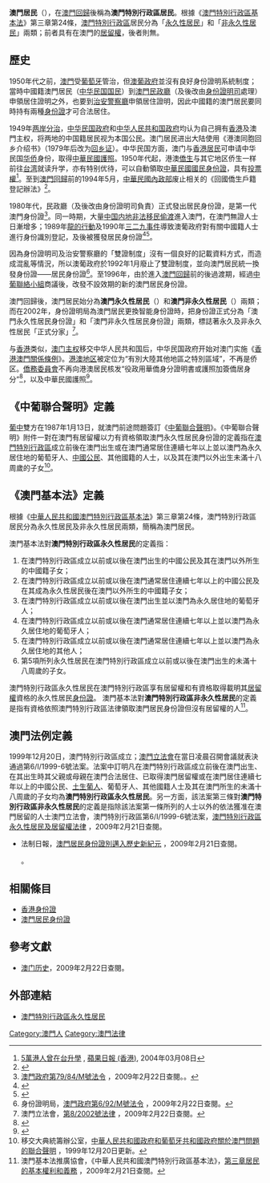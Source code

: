 '''澳門居民'''（{{lang-pt|'''Residente de Macau'''}}），在[[澳門回歸|澳門回歸]]後稱為'''澳門特別行政區居民'''。根據《[[澳門特別行政區基本法|澳門特別行政區基本法]]》第三章第24條，[[澳門特別行政區|澳門特別行政區]]居民分為「[[永久性居民|永久性居民]]」和「[[非永久性居民|非永久性居民]]」兩類；前者具有在澳門的[[居留權|居留權]]，後者則無。

==歷史==

1950年代之前，[[澳門|澳門]]受[[葡萄牙|葡萄牙]]管治，但[[澳葡政府|澳葡政府]]並沒有良好身份證明系統制度；當時中國籍澳門居民（[[中華民國國民|中华民国国民]]）到[[澳門民政廳|澳門民政廳]]（及後改由[[身份證明司|身份證明司]]處理）申領居住證明之外，也要到[[治安警察廳|治安警察廳]]申領居住證明，因此中國籍的澳門居民要同時持有兩種[[身份證|身份證]]才可合法居住。

1949年[[两岸分治|两岸分治]]，[[中华民国政府|中华民国政府]]和[[中华人民共和国政府|中华人民共和国政府]]均认为自己拥有[[香港|香港]]及澳門主权，将两地的中国籍居民视为本国公民。澳门居民进出大陆使用《港澳同胞回乡介绍书》（1979年后改为[[回乡证|回乡证]]）。中华民国方面，澳门与[[香港居民|香港居民]]可申请中华民国[[华侨|华侨]]身份，取得[[中華民國護照|中華民國護照]]。1950年代起，港澳[[僑生|僑生]]与其它地区侨生一样前往[[台湾|台湾]]就读升学，亦有特别优待，可以自動領取[[中華民國國民身份證|中華民國國民身份證]]，具有[[投票權|投票權]]<ref>[http://hk.apple.nextmedia.com/international/art/20040308/3901664 5萬港人曾在台升學] {{Wayback|url=http://hk.apple.nextmedia.com/international/art/20040308/3901664 |date=20131214083033 }}, [[蘋果日報_(香港)|蘋果日報 (香港)]], 2004年03月08日</ref>。至到[[澳門回歸|澳門回歸]]前的1994年5月，[[中華民國內政部|中華民國內政部]]废止相关的《回國僑生戶籍登記辦法》<ref>{{Cite web |url=https://law.moj.gov.tw/LawClass/LawAll.aspx?pcode=D0030009 |title=回國僑生戶籍登記辦法 |accessdate=2020-12-10 |author= |date= |work= |publisher=法務部全國法規資料庫 |language=Zh-hant |archive-date=2021-02-03 |archive-url=https://web.archive.org/web/20210203124838/https://law.moj.gov.tw/LawClass/LawAll.aspx?pcode=D0030009 |dead-url=no }}</ref>。

1980年代，民政廳（及後改由身份證明司負責）正式發出居民身份證，是第一代澳門身份證<ref>[http://bo.io.gov.mo/bo/i/84/30/declei79.asp 澳門政府第79/84/M號法令] {{Wayback|url=http://bo.io.gov.mo/bo/i/84/30/declei79.asp |date=20210111082928 }}，2009年2月22日查閱。。{{pt}}</ref>。同一時期，大量[[中国内地|中国内地]][[非法移民|非法移民]][[偷渡|偷渡]]進入澳門，在澳門無證人士日漸增多；1989年[[龍的行動|龍的行動]]及1990年[[三二九事件|三二九事件]]導致澳葡政府對有關中國籍人士進行身份識別登記，及後被獲發居民身份證<ref>{{cite book
 |title       = 《澳門百科全書》
 |url         = http://www.macaudata.com/macauweb/Encyclopedia/index.html
 |editor      = 吳志良、楊允中
 |date        = 1999年11月
 |publisher   = [[澳門基金會|澳門基金會]]
 |isbn        = 972-658-078-1
 |chapter     = “三‧二九”事件
 |chapterurl  = http://www.macaudata.com/macauweb/Encyclopedia/html/09901.htm
 |deadurl     = yes
 |archiveurl  = https://web.archive.org/web/20080411140924/http://www.macaudata.com/macauweb/Encyclopedia/index.html
 |archivedate = 2008-04-11
}}</ref><ref>{{cite book
 |title       = 《澳門百科全書》
 |url         = http://www.macaudata.com/macauweb/Encyclopedia/index.html
 |editor      = 吳志良、楊允中
 |date        = 1999年11月
 |publisher   = [[澳門基金會|澳門基金會]]
 |isbn        = 972-658-078-1
 |chapter     = “龍的行動
 |chapterurl  = http://www.macaudata.com/macauweb/Encyclopedia/html/45904.htm
 |deadurl     = yes
 |archiveurl  = https://web.archive.org/web/20080411140924/http://www.macaudata.com/macauweb/Encyclopedia/index.html
 |archivedate = 2008-04-11
}}</ref>。

因為身份證明司及治安警察廳的「雙證制度」沒有一個良好的記載資料方式，而造成混亂等情況，所以澳葡政府於1992年1月廢止了雙證制度，並向澳門居民統一換發身份證——居民身份證<ref>身份證明局，[http://www.dsi.gov.mo/documents/law_6-92-M_index_c.html 澳門政府第6/92/M號法令] {{webarchive|url=https://web.archive.org/web/20080917114756/http://www.dsi.gov.mo/documents/law_6-92-M_index_c.html |date=2008-09-17 }}，2009年2月22日查閱。{{zh}}</ref>。至1996年，由於進入[[澳門回歸|澳門回歸]]前的後過渡期，經過[[中葡聯絡小組|中葡聯絡小組]]商議後，改發不設效期的新的澳門居民身份證。

澳門回歸後，澳門居民始分為'''澳門永久性居民'''（{{lang|pt|'''Residente Permanente de Macau'''}}）和'''澳門非永久性居民'''（{{lang|pt|'''Residente não Permanente de Macau'''}}）兩類；而在2002年，身份證明局為澳門居民更換智能身份證時，把身份證正式分為「澳門永久性居民身份證」和「澳門非永久性居民身份證」兩類，標誌著永久及非永久性居民「正式分家」<ref>澳門立法會，[http://www.al.gov.mo/lei/col_lei-01/cn/07/3-1-123.htm 第8/2002號法律] {{webarchive|url=https://web.archive.org/web/20041223114425/http://www.al.gov.mo/lei/col_lei-01/cn/07/3-1-123.htm |date=2004-12-23 }}，2009年2月22日查閱。{{zh}}</ref>。

与[[香港回归|香港]]类似，[[澳门回归|澳门主权]]移交中华人民共和国后，中华民国政府开始对澳门实施《[[香港澳門關係條例|香港澳門關係條例]]》。[[港澳地区|港澳地区]]被定位为“有別大陸其他地區之特別區域”，不再是侨区。[[僑務委員會|僑務委員會]]不再向港澳居民核发“役政用華僑身分證明書或護照加簽僑居身分”<ref>{{Cite web |url=https://www.gov.tw/News3_Content.aspx?n=2&s=377813 |title=原具香港澳門僑民身分證明函 |accessdate=2020-12-11 |author= |date= |work= |publisher=我的E政府，中華民國國家發展委員會，發佈單位：僑務委員會 |language=Zh-hant |archive-date=2021-01-11 |archive-url=https://web.archive.org/web/20210111083010/https://www.gov.tw/News3_Content.aspx?n=2&s=377813 |dead-url=no }}</ref>，以及中華民國護照<ref>{{Cite web |url=https://www.mac.gov.tw/News_Content.aspx?n=A2E9020280EA6919&sms=EBDEAEDEC639490C&s=B56468EAD1AB4C46 |title=澳門移交專輯》答客問 |accessdate=2020-12-09 |author= |date= |work= |publisher=中华民国大陆委员会网站 |language=Zh-hant |archive-date=2021-01-12 |archive-url=https://web.archive.org/web/20210112011930/https://www.mac.gov.tw/News_Content.aspx?n=A2E9020280EA6919&sms=EBDEAEDEC639490C&s=B56468EAD1AB4C46 |dead-url=no }}</ref>。

==《中葡聯合聲明》定義==
[[葡萄牙共和國|葡]][[中華人民共和國|中]]雙方在1987年1月13日，就澳門前途問題簽訂《[[中葡聯合聲明|中葡聯合聲明]]》。《中葡聯合聲明》附件一對在澳門有居留權以力有資格領取澳門永久性居民身份證的定義指在[[澳門特別行政區|澳門特別行政區]]成立前後在澳門出生或在澳門通常居住連續七年以上並以澳門為永久居住地的葡萄牙人、[[中國公民|中國公民]]、其他國籍的人士，以及其在澳門以外出生未滿十八周歲的子女<ref>移交大典統籌辦公室，[http://www.macau99.org.mo/c_doc_declaracao.html 中華人民共和國政府和葡萄牙共和國政府關於澳門問題的聯合聲明] {{webarchive|url=https://web.archive.org/web/20060904103659/http://www.macau99.org.mo/c_doc_declaracao.html |date=2006-09-04 }}，1999年12月20日更新。{{zh}}</ref>。

==《澳門基本法》定義==
{{Wikisource|中華人民共和國澳門特別行政區基本法}}
根據《[[中華人民共和國澳門特別行政區基本法|中華人民共和國澳門特別行政區基本法]]》第三章第24條，澳門特別行政區居民分為永久性居民及非永久性居民兩類，簡稱為澳門居民。

{{Anchor|永久性居民}}<!--[[澳門永久性居民|澳門永久性居民]]鏈接至此，故請勿刪除該錨鏈-->澳門基本法對'''澳門特別行政區永久性居民'''的定義指：
# 在澳門特別行政區成立以前或以後在澳門出生的中國公民及其在澳門以外所生的中國籍子女；
# 在澳門特別行政區成立以前或以後在澳門通常居住連續七年以上的中國公民及在其成為永久性居民後在澳門以外所生的中國籍子女；
# 在澳門特別行政區成立以前或以後在澳門出生並以澳門為永久居住地的葡萄牙人；
# 在澳門特別行政區成立以前或以後在澳門通常居住連續七年以上並以澳門為永久居住地的葡萄牙人；
# 在澳門特別行政區成立以前或以後在澳門通常居住連續七年以上並以澳門為永久居住地的其他人；
# 第5項所列永久性居民在澳門特別行政區成立以前或以後在澳門出生的未滿十八周歲的子女。
澳門特別行政區永久性居民在澳門特別行政區享有居留權和有資格取得載明其[[居留權|居留權]]資格的永久性居民[[澳門身份證|身份證]]。
{{Anchor|非永久性居民}}澳門基本法對'''澳門特別行政區非永久性居民'''的定義是指有資格依照澳門特別行政區法律領取澳門居民身份證但沒有居留權的人<ref>澳門基本法推廣協會，《中華人民共和國澳門特別行政區基本法》，[http://www.basiclaw.org.mo/content.php?artical_id=30 第三章居民的基本權利和義務] {{Wayback|url=http://www.basiclaw.org.mo/content.php?artical_id=30 |date=20080923181036 }}，2009年2月21日查閱。{{zh}}</ref>。

==澳門法例定義==
1999年12月20日，澳門特別行政區成立；[[澳門立法會|澳門立法會]]在當日凌晨召開會議就表決通過第6/I/1999-6號法案。法案中訂明凡在澳門特別行政區成立前後在澳門出生、在其出生時其父親或母親在澳門合法居住、已取得澳門居留權或在澳門居住連續七年以上的中國公民、[[澳門土生葡人|土生葡人]]、葡萄牙人、其他國籍人士及其在澳門所生的未滿十八周歲的子女均為'''澳門特別行政區永久性居民'''。另一方面，該法案第三條對'''澳門特別行政區非永久性居民'''的定義是指除該法案第一條所列的人士以外的依法獲准在澳門居留的人士<ref>澳門立法會，澳門特別行政區第6/I/1999-6號法案，[http://www.al.gov.mo/lei/col_lei-01/cn/07/1-1-2.htm 澳門特別行政區永久性居民及居留權法律] {{webarchive|url=https://web.archive.org/web/20051223070539/http://www.al.gov.mo/lei/col_lei-01/cn/07/1-1-2.htm |date=2005-12-23 }}，2009年2月21日查閱。{{zh}}
* 法制日報，[http://www.legaldaily.com.cn/gb/content/2002-12/01/content_47416.htm 澳門居民身份證別邁入歷史新紀元] {{Wayback|url=http://www.legaldaily.com.cn/gb/content/2002-12/01/content_47416.htm |date=20041118205252 }}，2009年2月21日查閱。{{zh}}</ref>。

==相關條目==
* [[香港身份證|香港身份證]]
* [[澳門居民身份證|澳門居民身份證]]

==參考文獻==
<div class="references-small">
<references />
* [https://web.archive.org/web/20081026080307/http://www.laoluo.net/history/sssy/macau/history.htm 澳门历史]，2009年2月22日查閱。{{zh}}
</div>

==外部連結==
* [http://www.gov.mo/egi/Portal/rkw/public/view/showcomp.jsp?id=InfoShowTemp&docid=c373e9031c208eb78f6ae806e3e30fc6 澳門特別行政區永久性居民]{{dead link|date=2018年1月 |bot=InternetArchiveBot |fix-attempted=yes }}

[[Category:澳門人|Category:澳門人]]
[[Category:澳門法律|Category:澳門法律]]